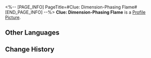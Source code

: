<%-- [PAGE_INFO]
PageTitle=#Clue: Dimension-Phasing Flame#
[END_PAGE_INFO] --%>
{{Item Infobox
|id          = 140329
|image       = Item Clue- Dimension-Phasing Flame.png
|type        = Mission Item
|invCategory = Missions
|rarity      = 3
|effect      = 
|description = According to Dan Heng's speculation, Ifrit's flame may have abilities other than just burning. Moreover, there happens to be a kind of fire that can phase through dimensions and possesses similar properties &mdash; "Burns through worlds, leaving numerous scions of flame behind."
}}
'''Clue: Dimension-Phasing Flame''' is a [[Profile Picture]].

==Other Languages==
{{Other Languages
|en   = Clue: Dimension-Phasing Flame
|zhs  = 线索信息·穿梭相位的火焰
|zht  = 線索資訊•穿梭相位的火焰
|ja   = 手がかり・位相を巡る炎
|ko   = 단서 정보•위상 이동 화염
|es   = Pista: Fuego que traspasa dimensiones
|fr   = Indice : Flamme qui change de phase
|ru   = Улика: Блуждающее пламя
|th   = เบาะแส: เปลวไฟทะลุมิติ
|vi   = Thông Tin Mấu Chốt - Ngọn Lửa Vượt Pha Sóng
|de   = Hinweis: Phasenwandelnde Flammen
|id   = Petunjuk: Api Tembus Dimensi
|pt   = Pista: Dimensão
}}

==Change History==
{{Change History|1.6}}